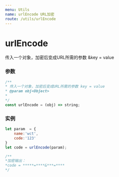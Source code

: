 ```yaml
---
menu: Utils
name: urlEncode URL加密
route: /utils/urlEncode
---
```


# urlEncode
传入一个对象，加密后变成URL所需的参数 &key = value

### 参数

```typescript
/**
* 传入一个对象，加密后变成URL所需的参数 key = value
* @param obj<Object>
*
*/
const urlEncode = (obj) => string;
```

### 实例

```javascript
let param  = {
    name:'wct',
    code:'123'
}
let code = urlEncode(param);

/**
*加密输出：
*code = *****=****&***=****
*/

```